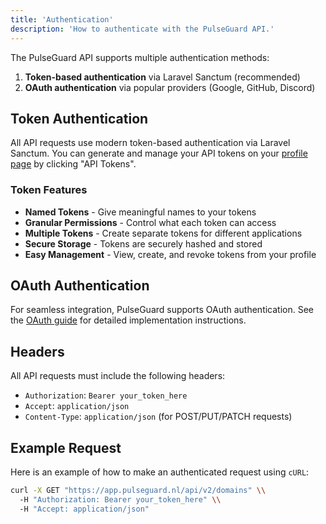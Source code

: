 ```yaml
---
title: 'Authentication'
description: 'How to authenticate with the PulseGuard API.'
---
```


The PulseGuard API supports multiple authentication methods:

1. **Token-based authentication** via Laravel Sanctum (recommended)
2. **OAuth authentication** via popular providers (Google, GitHub, Discord)

## Token Authentication

All API requests use modern token-based authentication via Laravel Sanctum. You can generate and manage your API tokens on your [profile page](https://app.pulseguard.nl/profile) by clicking "API Tokens".

### Token Features
- **Named Tokens** - Give meaningful names to your tokens
- **Granular Permissions** - Control what each token can access
- **Multiple Tokens** - Create separate tokens for different applications
- **Secure Storage** - Tokens are securely hashed and stored
- **Easy Management** - View, create, and revoke tokens from your profile

## OAuth Authentication

For seamless integration, PulseGuard supports OAuth authentication. See the [OAuth guide](/api-reference/oauth) for detailed implementation instructions.

## Headers

All API requests must include the following headers:
- `Authorization`: `Bearer your_token_here`
- `Accept`: `application/json`
- `Content-Type`: `application/json` (for POST/PUT/PATCH requests)

## Example Request

Here is an example of how to make an authenticated request using `cURL`:

```bash
curl -X GET "https://app.pulseguard.nl/api/v2/domains" \\
  -H "Authorization: Bearer your_token_here" \\
  -H "Accept: application/json"
``` 

